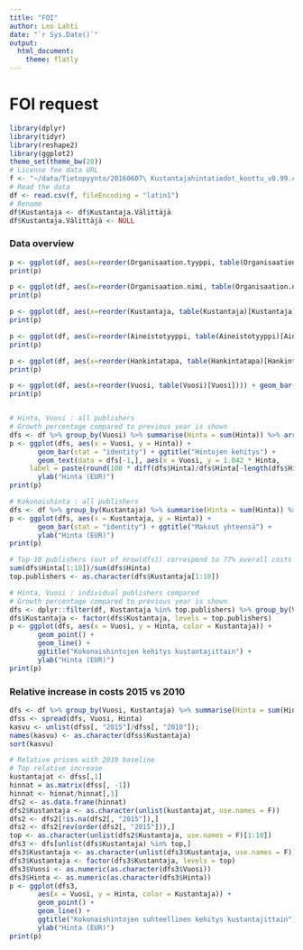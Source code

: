```yaml
---
title: "FOI"
author: Leo Lahti
date: "`r Sys.Date()`"
output:
  html_document:
    theme: flatly
---
```



FOI request
===========

```r
library(dplyr)
library(tidyr)
library(reshape2)
library(ggplot2)
theme_set(theme_bw(20))
# License fee data URL
f <- "~/data/Tietopyynto/20160607\ Kustantajahintatiedot_koottu_v0.99.csv"
# Read the data
df <- read.csv(f, fileEncoding = "latin1")
# Rename
df$Kustantaja <- df$Kustantaja.Välittäjä
df$Kustantaja.Välittäjä <- NULL
```


### Data overview

```r
p <- ggplot(df, aes(x=reorder(Organisaation.tyyppi, table(Organisaation.tyyppi)[Organisaation.tyyppi]))) + geom_bar() + ggtitle("Organisaation tyyppi") + coord_flip() + xlab("") + ylab("Tietoja (N)")
print(p)

p <- ggplot(df, aes(x=reorder(Organisaation.nimi, table(Organisaation.nimi)[Organisaation.nimi]))) + geom_bar() + ggtitle("Organisaatio") + coord_flip() + xlab("") + ylab("Tietoja (N)")
print(p)

p <- ggplot(df, aes(x=reorder(Kustantaja, table(Kustantaja)[Kustantaja]))) + geom_bar() + ggtitle("Kustantaja") + coord_flip() + xlab("") + ylab("Tietoja (N)")
print(p)

p <- ggplot(df, aes(x=reorder(Aineistotyyppi, table(Aineistotyyppi)[Aineistotyyppi]))) + geom_bar() + ggtitle("Aineistotyyppi") + coord_flip() + xlab("") + ylab("Tietoja (N)")
print(p)

p <- ggplot(df, aes(x=reorder(Hankintatapa, table(Hankintatapa)[Hankintatapa]))) + geom_bar() + ggtitle("Hankintatapa") + coord_flip() + xlab("") + ylab("Tietoja (N)")
print(p)

p <- ggplot(df, aes(x=reorder(Vuosi, table(Vuosi)[Vuosi]))) + geom_bar() + ggtitle("Vuosi") + coord_flip() + xlab("") + ylab("Tietoja (N)")
print(p)


# Hinta, Vuosi : all publishers
# Growth percentage compared to previous year is shown
dfs <- df %>% group_by(Vuosi) %>% summarise(Hinta = sum(Hinta)) %>% arrange(Vuosi)
p <- ggplot(dfs, aes(x = Vuosi, y = Hinta)) +
       geom_bar(stat = "identity") + ggtitle("Hintojen kehitys") +
       geom_text(data = dfs[-1,], aes(x = Vuosi, y = 1.042 * Hinta,
     label = paste(round(100 * diff(dfs$Hinta)/dfs$Hinta[-length(dfs$Hinta)], 1), "p", sep = ""), size = 8) + 
       ylab("Hinta (EUR)")
print(p)

# Kokonaishinta : all publishers
dfs <- df %>% group_by(Kustantaja) %>% summarise(Hinta = sum(Hinta)) %>% arrange(desc(Hinta))
p <- ggplot(dfs, aes(x = Kustantaja, y = Hinta)) +
       geom_bar(stat = "identity") + ggtitle("Maksut yhteensä") +
       ylab("Hinta (EUR)")
print(p)

# Top-10 publishers (out of nrow(dfs)) correspond to 77% overall costs
sum(dfs$Hinta[1:10])/sum(dfs$Hinta)
top.publishers <- as.character(dfs$Kustantaja[1:10])

# Hinta, Vuosi : individual publishers compared
# Growth percentage compared to previous year is shown
dfs <- dplyr::filter(df, Kustantaja %in% top.publishers) %>% group_by(Vuosi, Kustantaja) %>% summarise(Hinta = sum(Hinta)) %>% arrange(Vuosi)
dfs$Kustantaja <- factor(dfs$Kustantaja, levels = top.publishers)
p <- ggplot(dfs, aes(x = Vuosi, y = Hinta, color = Kustantaja)) +
       geom_point() +
       geom_line() +       
       ggtitle("Kokonaishintojen kehitys kustantajittain") +
       ylab("Hinta (EUR)") 
print(p)
```


### Relative increase in costs 2015 vs 2010

```r
dfs <- df %>% group_by(Vuosi, Kustantaja) %>% summarise(Hinta = sum(Hinta)) %>% arrange(Vuosi)
dfss <- spread(dfs, Vuosi, Hinta)
kasvu <- unlist(dfss[, "2015"]/dfss[, "2010"]);
names(kasvu) <- as.character(dfss$Kustantaja)
sort(kasvu)

# Relative prices with 2010 baseline
# Top relative increase
kustantajat <- dfss[,1]
hinnat = as.matrix(dfss[, -1])
hinnat <- hinnat/hinnat[,1]
dfs2 <- as.data.frame(hinnat)
dfs2$Kustantaja <- as.character(unlist(kustantajat, use.names = F))
dfs2 <- dfs2[!is.na(dfs2[, "2015"]),]
dfs2 <- dfs2[rev(order(dfs2[, "2015"])),]
top <- as.character(unlist(dfs2$Kustantaja, use.names = F)[1:10])
dfs3 <- dfs[unlist(dfs$Kustantaja) %in% top,]
dfs3$Kustantaja <- as.character(unlist(dfs3$Kustantaja, use.names = F))
dfs3$Kustantaja <- factor(dfs3$Kustantaja, levels = top)
dfs3$Vuosi <- as.numeric(as.character(dfs3$Vuosi))
dfs3$Hinta <- as.numeric(as.character(dfs3$Hinta))
p <- ggplot(dfs3,
       aes(x = Vuosi, y = Hinta, color = Kustantaja)) +
       geom_point() +
       geom_line() +       
       ggtitle("Kokonaishintojen suhteellinen kehitys kustantajittain") +
       ylab("Hinta (EUR)") 
print(p)
```


